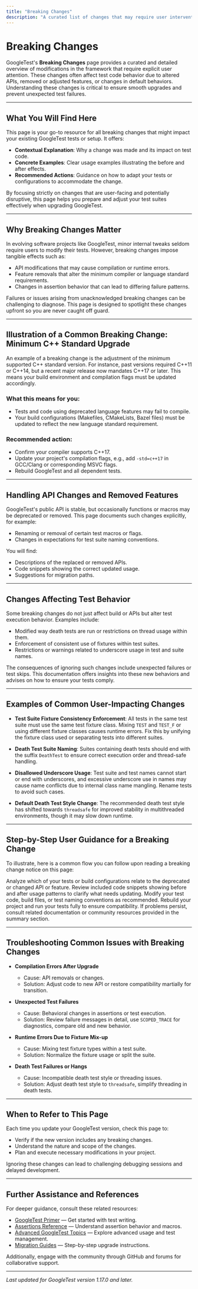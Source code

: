 ```yaml
---
title: "Breaking Changes"
description: "A curated list of changes that may require user intervention due to altered APIs, removed features (such as minimum C++ standard version increases), or changed behaviors. Provides context, examples, and recommended actions for impacted users."
---
```


# Breaking Changes

GoogleTest's **Breaking Changes** page provides a curated and detailed overview of modifications in the framework that require explicit user attention. These changes often affect test code behavior due to altered APIs, removed or adjusted features, or changes in default behaviors. Understanding these changes is critical to ensure smooth upgrades and prevent unexpected test failures.

---

## What You Will Find Here

This page is your go-to resource for all breaking changes that might impact your existing GoogleTest tests or setup. It offers:

- **Contextual Explanation**: Why a change was made and its impact on test code.
- **Concrete Examples**: Clear usage examples illustrating the before and after effects.
- **Recommended Actions**: Guidance on how to adapt your tests or configurations to accommodate the change.

By focusing strictly on changes that are user-facing and potentially disruptive, this page helps you prepare and adjust your test suites effectively when upgrading GoogleTest.

---

## Why Breaking Changes Matter

In evolving software projects like GoogleTest, minor internal tweaks seldom require users to modify their tests. However, breaking changes impose tangible effects such as:

- API modifications that may cause compilation or runtime errors.
- Feature removals that alter the minimum compiler or language standard requirements.
- Changes in assertion behavior that can lead to differing failure patterns.

Failures or issues arising from unacknowledged breaking changes can be challenging to diagnose. This page is designed to spotlight these changes upfront so you are never caught off guard.

---

## Illustration of a Common Breaking Change: Minimum C++ Standard Upgrade

An example of a breaking change is the adjustment of the minimum supported C++ standard version. For instance, past versions required C++11 or C++14, but a recent major release now mandates C++17 or later. This means your build environment and compilation flags must be updated accordingly.

### What this means for you:

- Tests and code using deprecated language features may fail to compile.
- Your build configurations (Makefiles, CMakeLists, Bazel files) must be updated to reflect the new language standard requirement.

### Recommended action:

- Confirm your compiler supports C++17.
- Update your project's compilation flags, e.g., add `-std=c++17` in GCC/Clang or corresponding MSVC flags.
- Rebuild GoogleTest and all dependent tests.

---

## Handling API Changes and Removed Features

GoogleTest's public API is stable, but occasionally functions or macros may be deprecated or removed. This page documents such changes explicitly, for example:

- Renaming or removal of certain test macros or flags.
- Changes in expectations for test suite naming conventions.

You will find:

- Descriptions of the replaced or removed APIs.
- Code snippets showing the correct updated usage.
- Suggestions for migration paths.

---

## Changes Affecting Test Behavior

Some breaking changes do not just affect build or APIs but alter test execution behavior. Examples include:

- Modified way death tests are run or restrictions on thread usage within them.
- Enforcement of consistent use of fixtures within test suites.
- Restrictions or warnings related to underscore usage in test and suite names.

The consequences of ignoring such changes include unexpected failures or test skips. This documentation offers insights into these new behaviors and advises on how to ensure your tests comply.

---

## Examples of Common User-Impacting Changes

- **Test Suite Fixture Consistency Enforcement**: All tests in the same test suite must use the same test fixture class. Mixing `TEST` and `TEST_F` or using different fixture classes causes runtime errors. Fix this by unifying the fixture class used or separating tests into different suites.

- **Death Test Suite Naming**: Suites containing death tests should end with the suffix `DeathTest` to ensure correct execution order and thread-safe handling.

- **Disallowed Underscore Usage**: Test suite and test names cannot start or end with underscores, and excessive underscore use in names may cause name conflicts due to internal class name mangling. Rename tests to avoid such cases.

- **Default Death Test Style Change**: The recommended death test style has shifted towards `threadsafe` for improved stability in multithreaded environments, though it may slow down runtime.

---

## Step-by-Step User Guidance for a Breaking Change

To illustrate, here is a common flow you can follow upon reading a breaking change notice on this page:

<Steps>
<Step title="Identify the Affected Tests or Features">
Analyze which of your tests or build configurations relate to the deprecated or changed API or feature.
</Step>
<Step title="Consult the Provided Example">
Review included code snippets showing before and after usage patterns to clarify what needs updating.
</Step>
<Step title="Update Your Code or Configuration">
Modify your test code, build files, or test naming conventions as recommended.
</Step>
<Step title="Run and Validate Tests">
Rebuild your project and run your tests fully to ensure compatibility.
</Step>
<Step title="Troubleshoot or Seek Help">
If problems persist, consult related documentation or community resources provided in the summary section.
</Step>
</Steps>

---

## Troubleshooting Common Issues with Breaking Changes

- **Compilation Errors After Upgrade**
  - Cause: API removals or changes.
  - Solution: Adjust code to new API or restore compatibility martially for transition.

- **Unexpected Test Failures**
  - Cause: Behavioral changes in assertions or test execution.
  - Solution: Review failure messages in detail, use `SCOPED_TRACE` for diagnostics, compare old and new behavior.

- **Runtime Errors Due to Fixture Mix-up**
  - Cause: Mixing test fixture types within a test suite.
  - Solution: Normalize the fixture usage or split the suite.

- **Death Test Failures or Hangs**
  - Cause: Incompatible death test style or threading issues.
  - Solution: Adjust death test style to `threadsafe`, simplify threading in death tests.

---

## When to Refer to This Page

Each time you update your GoogleTest version, check this page to:

- Verify if the new version includes any breaking changes.
- Understand the nature and scope of the changes.
- Plan and execute necessary modifications in your project.

Ignoring these changes can lead to challenging debugging sessions and delayed development.

---

## Further Assistance and References

For deeper guidance, consult these related resources:

- [GoogleTest Primer](https://google.github.io/googletest/primer.html) — Get started with test writing.
- [Assertions Reference](reference/assertions.md) — Understand assertion behavior and macros.
- [Advanced GoogleTest Topics](docs/advanced.md) — Explore advanced usage and test management.
- [Migration Guides](changelog/breaking-changes-migration/migration-guides) — Step-by-step upgrade instructions.

Additionally, engage with the community through GitHub and forums for collaborative support.

---

_Last updated for GoogleTest version 1.17.0 and later._